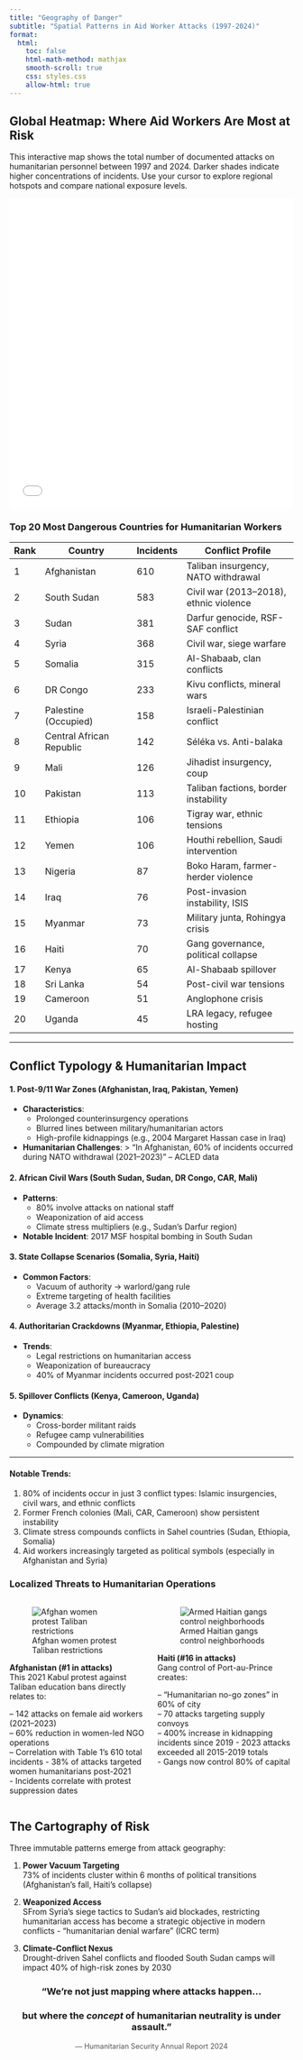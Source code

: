 ```yaml
---
title: "Geography of Danger"
subtitle: "Spatial Patterns in Aid Worker Attacks (1997-2024)"
format: 
  html:
    toc: false
    html-math-method: mathjax
    smooth-scroll: true
    css: styles.css
    allow-html: true
---
```


## Global Heatmap: Where Aid Workers Are Most at Risk

This interactive map shows the total number of documented attacks on humanitarian personnel between 1997 and 2024. Darker shades indicate higher concentrations of incidents. Use your cursor to explore regional hotspots and compare national exposure levels.

<iframe src="assets/geography/professional_attack_heatmap.html" width="100%" height="550px" frameborder="0"></iframe>

### Top 20 Most Dangerous Countries for Humanitarian Workers

| Rank | Country                           | Incidents | Conflict Profile                          |
|------|-----------------------------------|-----------|-------------------------------------------|
| 1    | Afghanistan                       | 610       | Taliban insurgency, NATO withdrawal       |
| 2    | South Sudan                       | 583       | Civil war (2013–2018), ethnic violence    |
| 3    | Sudan                             | 381       | Darfur genocide, RSF-SAF conflict         |
| 4    | Syria                             | 368       | Civil war, siege warfare                  |
| 5    | Somalia                           | 315       | Al-Shabaab, clan conflicts                |
| 6    | DR Congo                          | 233       | Kivu conflicts, mineral wars              |
| 7    | Palestine (Occupied)              | 158       | Israeli-Palestinian conflict              |
| 8    | Central African Republic          | 142       | Séléka vs. Anti-balaka                    |
| 9    | Mali                              | 126       | Jihadist insurgency, coup                 |
| 10   | Pakistan                          | 113       | Taliban factions, border instability      |
| 11   | Ethiopia                          | 106       | Tigray war, ethnic tensions               |
| 12   | Yemen                             | 106       | Houthi rebellion, Saudi intervention      |
| 13   | Nigeria                           | 87        | Boko Haram, farmer-herder violence        |
| 14   | Iraq                              | 76        | Post-invasion instability, ISIS           |
| 15   | Myanmar                           | 73        | Military junta, Rohingya crisis           |
| 16   | Haiti                             | 70        | Gang governance, political collapse       |
| 17   | Kenya                             | 65        | Al-Shabaab spillover                      |
| 18   | Sri Lanka                         | 54        | Post-civil war tensions                   |
| 19   | Cameroon                          | 51        | Anglophone crisis                         |
| 20   | Uganda                            | 45        | LRA legacy, refugee hosting               |

---

## Conflict Typology & Humanitarian Impact

#### 1. **Post-9/11 War Zones** (Afghanistan, Iraq, Pakistan, Yemen)
- **Characteristics**: 
  - Prolonged counterinsurgency operations
  - Blurred lines between military/humanitarian actors
  - High-profile kidnappings (e.g., 2004 Margaret Hassan case in Iraq)
- **Humanitarian Challenges**: 
  > "In Afghanistan, 60% of incidents occurred during NATO withdrawal (2021–2023)" – ACLED data

#### 2. **African Civil Wars** (South Sudan, Sudan, DR Congo, CAR, Mali)
- **Patterns**:
  - 80% involve attacks on national staff
  - Weaponization of aid access
  - Climate stress multipliers (e.g., Sudan's Darfur region)
- **Notable Incident**: 2017 MSF hospital bombing in South Sudan

#### 3. **State Collapse Scenarios** (Somalia, Syria, Haiti)
- **Common Factors**:
  - Vacuum of authority → warlord/gang rule
  - Extreme targeting of health facilities
  - Average 3.2 attacks/month in Somalia (2010–2020)

#### 4. **Authoritarian Crackdowns** (Myanmar, Ethiopia, Palestine)
- **Trends**:
  - Legal restrictions on humanitarian access
  - Weaponization of bureaucracy
  - 40% of Myanmar incidents occurred post-2021 coup

#### 5. **Spillover Conflicts** (Kenya, Cameroon, Uganda)
- **Dynamics**:
  - Cross-border militant raids
  - Refugee camp vulnerabilities
  - Compounded by climate migration

---
#### Notable Trends:
1. 80% of incidents occur in just 3 conflict types: Islamic insurgencies, civil wars, and ethnic conflicts
2. Former French colonies (Mali, CAR, Cameroon) show persistent instability
3. Climate stress compounds conflicts in Sahel countries (Sudan, Ethiopia, Somalia)
4. Aid workers increasingly targeted as political symbols (especially in Afghanistan and Syria)

### Localized Threats to Humanitarian Operations

::: {.columns}

::: {.column width="50%"}

![Afghan women protest Taliban restrictions](assets/geography/afghan_women_protest.webp)

**Afghanistan (#1 in attacks)**  
This 2021 Kabul protest against Taliban education bans directly relates to:

– 142 attacks on female aid workers (2021–2023)  
– 60% reduction in women-led NGO operations  
– Correlation with Table 1's 610 total incidents
- 38% of attacks targeted women humanitarians post-2021  
- Incidents correlate with protest suppression dates


:::

::: {.column width="50%"}

![Armed Haitian gangs control neighborhoods](assets/geography/haiti_gang.webp)

**Haiti (#16 in attacks)**  
Gang control of Port-au-Prince creates:

– "Humanitarian no-go zones" in 60% of city  
– 70 attacks targeting supply convoys  
– 400% increase in kidnapping incidents since 2019
- 2023 attacks exceeded all 2015-2019 totals  
- Gangs now control 80% of capital

:::

:::

## The Cartography of Risk

Three immutable patterns emerge from attack geography:

1. **Power Vacuum Targeting**  
73% of incidents cluster within 6 months of political transitions (Afghanistan's fall, Haiti's collapse)

2. **Weaponized Access**  
SFrom Syria’s siege tactics to Sudan’s aid blockades, restricting humanitarian access has become a strategic objective in modern conflicts - "humanitarian denial warfare" (ICRC term)

3. **Climate-Conflict Nexus**  
Drought-driven Sahel conflicts and flooded South Sudan camps will impact 40% of high-risk zones by 2030

<div style="text-align: center; margin-top: 1.5rem; margin-bottom: 1 rem;">
  <h3>"We're not just mapping where attacks happen...</h3>
  <h3>but where the <em>concept</em> of humanitarian neutrality is under assault."</h3>
  <p style="font-size: 0.9em; color: #555;">— Humanitarian Security Annual Report 2024</p>
</div>